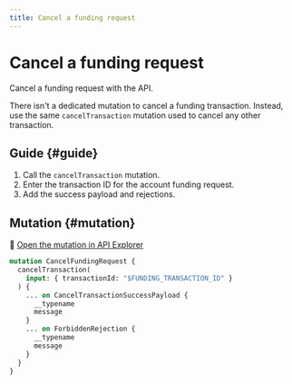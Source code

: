 ```yaml
---
title: Cancel a funding request
---
```


# Cancel a funding request

Cancel a funding request with the API.

There isn't a dedicated mutation to cancel a funding transaction.
Instead, use the same `cancelTransaction` mutation used to cancel any other transaction.

## Guide {#guide}

1. Call the `cancelTransaction` mutation.
1. Enter the transaction ID for the account funding request.
1. Add the success payload and rejections.

## Mutation {#mutation}

🔎 [Open the mutation in API Explorer](https://explorer.swan.io?query=bXV0YXRpb24gQ2FuY2VsRnVuZGluZ1JlcXVlc3QgewogIGNhbmNlbFRyYW5zYWN0aW9uKGlucHV0OiB7IHRyYW5zYWN0aW9uSWQ6ICIkRlVORElOR19UUkFOU0FDVElPTl9JRCIgfSkgewogICAgLi4uIG9uIENhbmNlbFRyYW5zYWN0aW9uU3VjY2Vzc1BheWxvYWQgewogICAgICBfX3R5cGVuYW1lCiAgICAgIG1lc3NhZ2UKICAgIH0KICAgIC4uLiBvbiBGb3JiaWRkZW5SZWplY3Rpb24gewogICAgICBfX3R5cGVuYW1lCiAgICAgIG1lc3NhZ2UKICAgIH0KICB9Cn0K&tab=api)

```graphql {3} showLineNumbers
mutation CancelFundingRequest {
  cancelTransaction(
    input: { transactionId: "$FUNDING_TRANSACTION_ID" }
  ) {
    ... on CancelTransactionSuccessPayload {
      __typename
      message
    }
    ... on ForbiddenRejection {
      __typename
      message
    }
  }
}
```